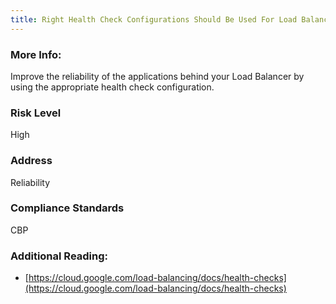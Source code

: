 ```yaml
---
title: Right Health Check Configurations Should Be Used For Load Balancer Global Health Checks
---
```


### More Info:

Improve the reliability of the applications behind your Load Balancer by using the appropriate health check configuration.

### Risk Level

High

### Address

Reliability

### Compliance Standards

CBP

### Additional Reading:

- [https://cloud.google.com/load-balancing/docs/health-checks](https://cloud.google.com/load-balancing/docs/health-checks)
